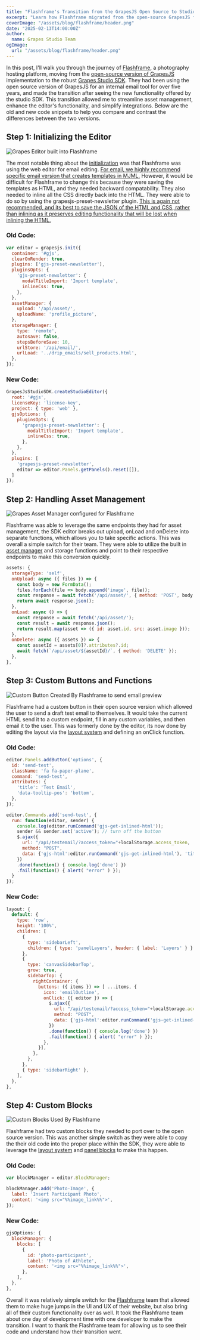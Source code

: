```yaml
---
title: "Flashframe's Transition from the GrapesJS Open Source to Studio SDK: A Step-by-Step Guide"
excerpt: "Learn how Flashframe migrated from the open-source GrapesJS framework to the Studio SDK. This guide includes old and new code snippets, with a detailed breakdown of the improvements and customizations."
coverImage: "/assets/blog/flashframe/header.png"
date: "2025-02-13T14:00:00Z"
author:
  name: Grapes Studio Team
ogImage:
  url: "/assets/blog/flashframe/header.png"
---
```


In this post, I'll walk you through the journey of [Flashframe](https://www.flashframe.io), a photography hosting platform, moving from the [open-source version of GrapesJS](https://github.com/GrapesJS/grapesjs) implementation to the robust [Grapes Studio SDK](https://app.grapesjs.com/docs-sdk/overview/getting-started?utm_source=grapesjsblog&utm_medium=link). They had been using the open source version of GrapesJS for an internal email tool for over five years, and made the transition after seeing the new functionality offered by the studio SDK. This transition allowed me to streamline asset management, enhance the editor's functionality, and simplify integrations. Below are the old and new code snippets to help you compare and contrast the differences between the two versions.


## Step 1: Initializing the Editor

![Grapes Editor built into Flashframe](/assets/blog/flashframe/flashframe.png)

The most notable thing about the [initialization](https://app.grapesjs.com/docs-sdk/configuration/projects) was that Flashframe was using the web editor for email editing. <u>For email, we highly recommend specific email version that creates templates in MJML.</u> However, it would be difficult for Flashframe to change this because they were saving the templates as HTML, and they needed backward compatability. They also needed to inline all the CSS directly back into the HTML. They were able to do so by using the grapesjs-preset-newsletter plugin. <u>This is again not recommended, and its best to save the JSON of the HTML and CSS, rather than inlining as it preserves editing functionality that will be lost when inlining the HTML.</u>

### Old Code:

```js
var editor = grapesjs.init({
  container: '#gjs',
  clearOnRender: true,
  plugins: ['gjs-preset-newsletter'],
  pluginsOpts: {
    'gjs-preset-newsletter': {
      modalTitleImport: 'Import template',
      inlineCss: true,
    },
  },
  assetManager: {
    upload: '/api/asset/',
    uploadName: 'profile_picture',
  },
  storageManager: {
    type: 'remote',
    autosave: false,
    stepsBeforeSave: 10,
    urlStore: '/api/email/',
    urlLoad: '../drip_emails/sell_products.html',
  },
});
```

### New Code:

```js
GrapesJsStudioSDK.createStudioEditor({
  root: '#gjs',
  licenseKey: 'license-key',
  project: { type: 'web' },
  gjsOptions: {
    pluginsOpts: {
      'grapesjs-preset-newsletter': {
        modalTitleImport: 'Import template',
        inlineCss: true,
      },
    },
  },
  plugins: [
    'grapesjs-preset-newsletter',
    editor => editor.Panels.getPanels().reset([]),
  ]
});
```


## Step 2: Handling Asset Management

![Grapes Asset Manager configured for Flashframe](/assets/blog/flashframe/asset.png)

Flashframe was able to leverage the same endpoints they had for asset management, the SDK editor breaks out upload, onLoad and onDelete into separate functions, which allows you to take specific actions. This was overall a simple switch for their team. They were able to utilize the built in [asset manager](https://app.grapesjs.com/docs-sdk/configuration/assets#asset-storage) and storage functions and point to their respective endpoints to make this conversion quickly.

```js
assets: {
  storageType: 'self',
  onUpload: async ({ files }) => {
    const body = new FormData();
    files.forEach(file => body.append('image', file));
    const response = await fetch('/api/asset/', { method: 'POST', body });
    return await response.json();
  },
  onLoad: async () => {
    const response = await fetch('/api/asset/');
    const result = await response.json();
    return result.map(asset => ({ id: asset.id, src: asset.image }));
  },
  onDelete: async ({ assets }) => {
    const assetId = assets[0]?.attributes?.id;
    await fetch(`/api/asset/${assetId}/`, { method: 'DELETE' });
  },
},

```

## Step 3: Custom Buttons and Functions

![Custom Button Created By Flashframe to send email preview](/assets/blog/flashframe/buttons.png)

Flashframe had a custom button in their open source version which allowed the user to send a draft test email to themselves. It would take the current HTML send it to a custom endpoint, fill in any custom variables, and then email it to the user. This was formerly done by the editor, its now done by editing the layout via the [layout system](https://app.grapesjs.com/docs-sdk/configuration/layout/overview) and defining an onClick function.

### Old Code:

```js
editor.Panels.addButton('options', {
  id: 'send-test',
  className: 'fa fa-paper-plane',
  command: 'send-test',
  attributes: {
    'title': 'Test Email',
    'data-tooltip-pos': 'bottom',
  },
});

editor.Commands.add('send-test', {
  run: function(editor, sender) {
    console.log(editor.runCommand('gjs-get-inlined-html'));
    sender && sender.set('active'); // turn off the button
    $.ajax({
      url: "/api/testemail/?access_token="+localStorage.access_token,
      method: "POST",
      data: {'gjs-html':editor.runCommand('gjs-get-inlined-html'), 'title':$('#etitle').val()},
    })
    .done(function() { console.log('done') })
    .fail(function() { alert( "error" ) });
  }
});
```

### New Code:

```js
layout: {
  default: {
    type: 'row',
    height: '100%',
    children: [
      {
        type: 'sidebarLeft',
        children: { type: 'panelLayers', header: { label: 'Layers' } }
      },
      {
        type: 'canvasSidebarTop',
        grow: true,
        sidebarTop: {
          rightContainer: {
            buttons: ({ items }) => [ ...items, {
              icon: 'emailOutline',
              onClick: ({ editor }) => {
                $.ajax({
                  url: "/api/testemail/?access_token="+localStorage.access_token,
                  method: "POST",
                  data: {'gjs-html':editor.runCommand('gjs-get-inlined-html'), 'title':$('#etitle').val()},
                })
                .done(function() { console.log('done') })
                .fail(function() { alert( "error" ) });
              },
            }],
          },
        },
      },
      { type: 'sidebarRight' },
    ],
  },
},


```


## Step 4: Custom Blocks

![Custom Blocks Used By Flashframe](/assets/blog/flashframe/blocks.png)

Flashframe had two custom blocks they needed to port over to the open source version. This was another simple switch as they were able to copy the their old code into the proper place within the SDK, they were able to leverage the [layout system](https://app.grapesjs.com/docs-sdk/configuration/layout/overview) and [panel blocks](https://app.grapesjs.com/docs-sdk/configuration/layout/components#panelblocks) to make this happen.

### Old Code:

```js
var blockManager = editor.BlockManager;

blockManager.add('Photo-Image', {
  label: 'Insert Participant Photo',
  content: '<img src="%%image_link%%">',
});
```

### New Code:

```js
gjsOptions: {
  blockManager: {
    blocks: [
      {
        id: 'photo-participant',
        label: 'Photo of Athlete',
        content: '<img src="%%image_link%%">',
      },
    ],
  },
},
```

Overall it was relatively simple switch for the [Flashframe](https://www.flashframe.io/) team that allowed them to make huge jumps in the UI and UX of their website, but also bring all of their custom functionality over as well. It took the Flashframe team about one day of development time with one developer to make the transition. I want to thank the Flashframe team for allowing us to see their code and understand how their transition went.